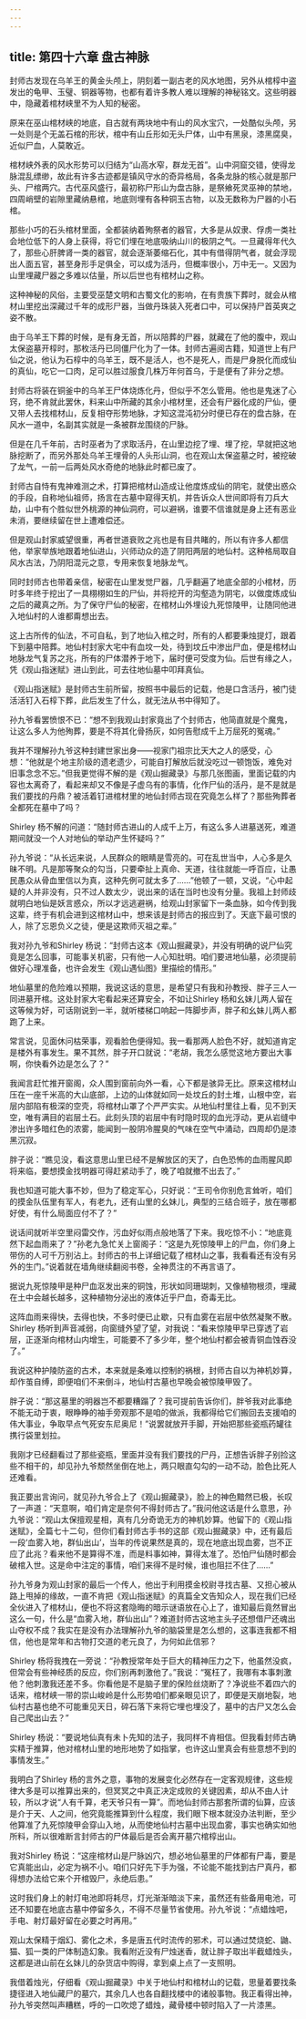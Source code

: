 ```yaml
---
---
---
```

title: 第四十六章 盘古神脉
---




封师古发现在乌羊王的黄金头颅上，阴刻着一副古老的风水地图，另外从棺椁中盗发出的龟甲、玉璧、铜器等物，也都有着许多教人难以理解的神秘铭文。这些明器中，隐藏着棺材峡里不为人知的秘密。

原来在巫山棺材峡的地底，自古就有两块地中有山的风水宝穴，一处酷似头颅，另一处则是个无盖石棺的形状，棺中有山丘形如无头尸体，山中有黑泉，漆黑腐臭，近似尸血，人莫敢近。

棺材峡外表的风水形势可以归结为“山高水窄，群龙无首”。山中洞窟交错，使得龙脉混乱缥缈，故此有许多古迹都是镇风守水的奇异格局，各条龙脉的核心就是那尸头、尸棺两穴。古代巫风盛行，最初称尸形山为盘古脉，是祭飨死灵巫神的禁地，四周峭壁的岩隙里藏纳悬棺，地底则埋有各种铜玉古物，以及无数称为尸器的小石棺。

那些小巧的石头棺材里面，全都装纳着殉祭者的器官，大多是从奴隶、俘虏一类社会地位低下的人身上获得，将它们埋在地底吸纳山川的极阴之气。一旦藏得年代久了，那些心肝脾肾一类的器官，就会逐渐萎缩石化，其中有借得阴气者，就会浮现出人面五官，甚至身形手足俱全，可以成为活丹，但概率很小，万中无一。又因为山里埋藏尸器之多难以估量，所以后世也有棺材山之称。

这种神秘的风俗，主要受巫楚文明和古蜀文化的影响，在有贵族下葬时，就会从棺材山里挖出深藏过千年的成形尸器，当做丹珠装入死者口中，可以保持尸首英爽之姿不散。

由于乌羊王下葬的时候，是有身无首，所以陪葬的尸器，就藏在了他的腹中，观山太保盗墓开椁时，那枚活丹已同僵尸化为了一体。封师古遍阅古籍，知道世上有尸仙之说，他认为石椁中的乌羊王，既不是活人，也不是死人，而是尸身脱化而成仙的真仙，吃它一口肉，足可以胜过服食几株万年何首乌，于是便有了非分之想。

封师古将装在铜釜中的乌羊王尸体烧炼化丹，但似乎不怎么管用。他也是鬼迷了心窍，绝不肯就此罢休，料来山中所藏的其余小棺材里，还会有尸器化成的尸仙，便又带人去找棺材山，反复相夺形势地脉，才知这混沌初分时便已存在的盘古脉，在风水一道中，名副其实就是一条被群龙围绕的尸脉。

但是在几千年前，古时巫者为了求取活丹，在山里边挖了埋、埋了挖，早就把这地脉挖断了，而另外那处乌羊王埋骨的人头形山洞，也在观山太保盗墓之时，被挖破了龙气，一前一后两处风水奇绝的地脉此时都已废了。

封师古自恃有鬼神难测之术，打算把棺材山造成让他度炼成仙的阴宅，就使出惑众的手段，自称地仙祖师，扬言在古墓中窥得天机，并告诉众人世间即将有刀兵大劫，山中有个胜似世外桃源的神仙洞府，可以避祸，谁要不信谁就是身上还有恶业未消，要继续留在世上遭难偿还。

但是观山封家威望很重，再者世道衰败之兆也是有目共睹的，所以有许多人都信他，举家举族地跟着地仙进山，兴师动众的造了阴阳两层的地仙村。这种格局取自风水古法，乃阴阳混元之意，专用来恢复地脉龙气。

同时封师古也带着亲信，秘密在山里发觉尸器，几乎翻遍了地底全部的小棺材，历时多年终于挖出了一具栩栩如生的尸仙，并将挖开的沟壑造为阴宅，以做度炼成仙之后的藏真之所。为了保守尸仙的秘密，在棺材山外埋设九死惊陵甲，让随同他进入地仙村的人谁都甭想出去。

这上古所传的仙法，不可自私，到了地仙入棺之时，所有的人都要秉烛提灯，跟着下到墓中陪葬。地仙村封家大宅中有血坟一处，待到坟丘中渗出尸血，便是棺材山地脉龙气复苏之兆，所有的尸体潜养于地下，届时便可受度为仙。后世有缘之人，凭《观山指迷赋》进山到此，可去往地仙墓中叩拜真仙。

《观山指迷赋》是封师古生前所留，按照书中最后的记载，他是口含活丹，被门徒活活钉入石椁下葬，此后发生了什么，就无法从书中得知了。

孙九爷看罢愤恨不已：“想不到我观山封家竟出了个封师古，他简直就是个魔鬼，让这么多人为他殉葬，要是不将其化骨扬灰，如何告慰成千上万屈死的冤魂。”

我并不理解孙九爷这种封建世家出身——视家门祖宗比天大之人的感受，心想：“他就是个地主阶级的遗老遗少，可能自打解放后就没吃过一顿饱饭，难免对旧事念念不忘。”但我更觉得不解的是《观山掘藏录》与那几张图画，里面记载的内容也太离奇了，看起来却又不像是子虚乌有的事情，化作尸仙的活丹，是不是就是我们要找的丹鼎？被活着钉进棺材里的地仙封师古现在究竟怎么样了？那些殉葬者全都死在墓中了吗？

Shirley 杨不解的问道：“随封师古进山的人成千上万，有这么多人进墓送死，难道期间就没一个人对地仙的举动产生怀疑吗？”

孙九爷说：“从长远来说，人民群众的眼睛是雪亮的。可在乱世当中，人心多是久昧不明。凡是那等聚众的勾当，只要牵扯上真命、天道，往往就能一呼百应，让愚民愚众从骨血里信以为真，这种先例可就太多了……”他顿了一顿，又说，“心中起疑的人并非没有，只不过人数太少，说出来的话在当时也没有分量。我祖上封师歧就明白地仙是妖言惑众，所以才远逃避祸，给观山封家留下一条血脉，如今传到我这辈，终于有机会进到这棺材山中，想来该是封师古的报应到了。天底下最可恨的人，除了忘恩负义之徒，便是这欺师灭祖之辈。”

我对孙九爷和Shirley 杨说：“封师古这本《观山掘藏录》，并没有明确的说尸仙究竟是怎么回事，可能事关机密，只有他一人心知肚明。咱们要进地仙墓，必须提前做好心理准备，也许会发生《观山遇仙图》里描绘的情形。”

地仙墓里的危险难以预期，我说这话的意思，是希望只有我和孙教授、胖子三人一同进墓开棺。这处封家大宅看起来还算安全，不如让Shirley 杨和幺妹儿两人留在这等候为好，可话刚说到一半，就听楼梯口响起一阵脚步声，胖子和幺妹儿两人都跑了上来。

常言说，见面休问枯荣事，观看脸色便得知。我一看那两人脸色不好，就知道肯定是楼外有事发生。果不其然，胖子开口就说：“老胡，我怎么感觉这地方要出大事啊，你快看外边是怎么了？”

我闻言赶忙推开窗阁，众人围到窗前向外一看，心下都是骇异无比。原来这棺材山压在一座千米高的大山底部，上边的山体就如同一处坟丘的封土堆，山根中空，岩层内部陷有极深的空壳，将棺材山罩了个严严实实。从地仙村里往上看，见不到天空，唯有满目的岩层土石。此刻头顶的岩层中有时隐时现的血光浮动，更从岩缝中渗出许多暗红色的浓雾，能闻到一股阴冷腥臭的气味在空气中涌动，四周却仍是漆黑沉寂。

胖子说：“瞧见没，看这意思山里已经不是解放区的天了，白色恐怖的血雨腥风即将来临，要想摸金找明器可得赶紧动手了，晚了咱就撤不出去了。”

我也知道可能大事不妙，但为了稳定军心，只好说：“王司令你别危言耸听，咱们的摸金队伍里有军人，有老九，还有山里的幺妹儿，典型的三结合班子，放在哪都好使，有什么局面应付不了？”

说话间就听半空里闷雷交作，污血好似雨点般地落了下来。我吃惊不小：“地底竟然下起血雨来了？”孙老九急忙关上窗阁子：“这是九死惊陵甲上的尸血，你们身上带伤的人可千万别沾上。封师古的书上详细记载了棺材山之事，我看看还有没有另外的生门。”说着就在墙角继续翻阅书卷，全神贯注的不再言语了。

据说九死惊陵甲是种尸血沤发出来的铜蚀，形状如同珊瑚刺，又像植物根须，埋藏在土中会越长越多，这种植物分泌出的液体近乎尸血，奇毒无比。

这阵血雨来得快，去得也快，不多时便已止歇，只有血雾在岩层中依然凝聚不散。Shirley 杨听到声音减弱，向窗缝外望了望，对我说：“看来惊陵甲早已穿透了岩层，正逐渐向棺材山内增生，可能要不了多少年，整个地仙村都会被青铜血蚀吞没了。”

我说这种护陵防盗的古术，本来就是条难以控制的祸根，封师古自以为神机妙算，却作茧自缚，即便咱们不来倒斗，地仙村古墓也早晚会被惊陵甲毁了。

胖子说：“那这墓里的明器岂不都要糟蹋了？我可提前告诉你们，胖爷我对此事绝不能无动于衷，眼睁睁的袖手旁观那不是咱的做派，我都得给它们搬回去支援咱的伟大事业，争取早点气死安东尼奥尼！”说罢就放开手脚，开始把那些瓷瓶药罐往携行袋里划拉。

我刚才已经翻看过了那些瓷瓶，里面并没有我们要找的尸丹，正想告诉胖子别捡这些不相干的，却见孙九爷颓然坐倒在地上，两只眼直勾勾的一动不动，脸色比死人还难看。

我正要出言询问，就见孙九爷合上了《观山掘藏录》，脸上的神色黯然已极，长叹了一声道：“天意啊，咱们肯定是奈何不得封师古了。”我问他这话是什么意思，孙九爷说：“观山太保擅观星相，真有几分奇诡无方的神机妙算。他留下的《观山指迷赋》，全篇七十二句，但你们看封师古手书的这部《观山掘藏录》中，还有最后一段‘血雾入地，群仙出山’，当年的传说果然是真的，现在地底出现血雾，岂不正应了此兆？看来他不是算得不准，而是料事如神，算得太准了。恐怕尸仙随时都会破棺入世。这是命中注定的事情，咱们来得不是时候，谁也阻拦不住了……”

孙九爷身为观山封家的最后一个传人，他出于利用摸金校尉寻找古墓、又担心被从路上甩掉的缘故，一直不肯把《观山指迷赋》的真篇全文告知众人，现在我们已经全伙进入了棺材山，便也不将这套隐晦的暗示谜语放在心上了，谁知最后竟然冒出这么一句，什么是“血雾入地，群仙出山”？难道封师古这地主头子还想借尸还魂出山夺权不成？我实在是没有办法理解孙九爷的脑袋里是怎么想的，这事连我都不相信，他也是常年和古物打交道的老元良了，为何如此信邪？

Shirley 杨将我拽在一旁说：“孙教授常年处于巨大的精神压力之下，他虽然没疯，但常会有些神经质的反应，你们别再刺激他了。”我说：“冤枉了，我哪有本事刺激他？他刺激我还差不多。你看他是不是脑子里的保险丝烧断了？净说些不着四六的话来，棺材峡一带的崇山峻岭是什么形势咱们都亲眼见识了，即便是天崩地裂，地仙村古墓也绝不可能重见天日，碎石落下来将它埋也埋没了，墓中的古尸又怎么会自己爬出山去？”

Shirley 杨说：“要说地仙真有未卜先知的法子，我同样不肯相信。但我看封师古确实精于推算，他对棺材山里的地形地势了如指掌，也许这山里真会有些意想不到的事情发生。”

我明白了Shirley 杨的言外之意，事物的发展变化必然存在一定客观规律，这些规律大多是可以推算出来的，但冥冥之中真正决定成败的关键因素，却从不由人计较，所以才说“人有千算，老天爷只有一算”。而地仙封师古那套所谓的仙算，应该是介于天、人之间，他究竟能推算到什么程度，我们眼下根本就没办法判断，至少他算准了九死惊陵甲会穿山入地，从而使地仙村古墓中出现血雾，事实也确实如他所料，所以很难断言封师古的尸体最后是否会离开墓穴棺椁出山。

我对Shirley 杨说：“这座棺材山是尸脉凶穴，想必地仙墓里的尸体都有尸毒，要是它真能出山，必定为祸不小。咱们只好先下手为强，不论能不能找到古尸真丹，都得想办法给它来个开棺毁尸，永绝后患。”

这时我们身上的射灯电池即将耗尽，灯光渐渐暗淡下来，虽然还有些备用电池，可还不知要在地底古墓中停留多久，不得不尽量节省使用。孙九爷说：“点蜡烛吧，手电、射灯最好留在必要之时再用。”

观山太保精于烟幻、雾化之术，多是唐五代时流传的邪术，可以通过焚烧蛇、鼬、猫、狐一类的尸体制造幻象。我看附近没有尸烛迷香，就让胖子取出半截蜡烛头，这都是进山前在幺妹儿的杂货店中购得，拿到桌上点了一支照明。

我借着烛光，仔细看《观山掘藏录》中关于地仙村和棺材山的记载，思量着要找条捷径进入地仙藏尸的墓穴，其余几人也各自翻找楼中的诸般事物。我正看得出神，孙九爷突然叫声糟糕，呼的一口吹熄了蜡烛，藏骨楼中顿时陷入了一片漆黑。